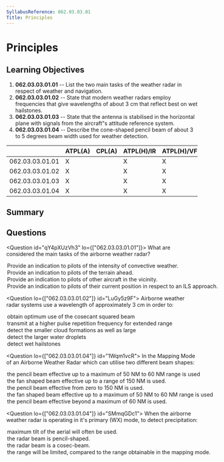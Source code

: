 ```yaml
---
SyllabusReference: 062.03.03.01
Title: Principles
---
```


# Principles

## Learning Objectives

1. **062.03.03.01.01** -- List the two main tasks of the weather radar in
   respect of weather and navigation.
2. **062.03.03.01.02** -- State that modern weather radars employ frequencies
   that give wavelengths of about 3 cm that reflect best on wet hailstones.
3. **062.03.03.01.03** -- State that the antenna is stabilised in the horizontal
   plane with signals from the aircraft"s attitude reference system.
4. **062.03.03.01.04** -- Describe the cone-shaped pencil beam of about 3 to 5
   degrees beam width used for weather detection.

|                 | ATPL(A) | CPL(A) | ATPL(H)/IR | ATPL(H)/VFR | CPL(H) | IR  | CBIR(A) |
| --------------- | ------- | ------ | ---------- | ----------- | ------ | --- | ------- |
| 062.03.03.01.01 | X       |        | X          | X           |        | X   | X       |
| 062.03.03.01.02 | X       |        | X          | X           |        | X   | X       |
| 062.03.03.01.03 | X       |        | X          | X           |        | X   | X       |
| 062.03.03.01.04 | X       |        | X          | X           |        | X   | X       |

## Summary

## Questions

<Question id="qY4pXUzVh3" lo={["062.03.03.01.01"]}>
  <Text variant="multipleCorrect" select={3}>
    What are considered the main tasks of the airborne weather radar?
  </Text>
  <Option id="qY4pXUzVh3-1" correct why="">
    Provide an indication to pilots of the intensity of convective weather.
  </Option>
  <Option id="qY4pXUzVh3-2" correct why="">
    Provide an indication to pilots of the terrain ahead.
  </Option>
  <Option id="qY4pXUzVh3-3" why="">
    Provide an indication to pilots of other aircraft in the vicinity.
  </Option>
  <Option id="qY4pXUzVh3-4" why="">
    Provide an indication to pilots of their current position in respect to an
    ILS approach.
  </Option>
</Question>

<Question lo={["062.03.03.01.02"]} id="LuGy5z9F">
  <Text variant="oneCorrect">
    Airborne weather radar systems use a wavelength of approximately 3 cm in
    order to:
  </Text>
  <Option id="LuGy5z9F-0">
    obtain optimum use of the cosecant squared beam
  </Option>
  <Option id="LuGy5z9F-1">
    transmit at a higher pulse repetition frequency for extended range
  </Option>
  <Option id="LuGy5z9F-2">
    detect the smaller cloud formations as well as large
  </Option>
  <Option id="LuGy5z9F-3" correct>
    detect the larger water droplets
  </Option>
  <Option id="LuGy5z9F-4" correct>
    detect wet hailstones
  </Option>
</Question>

<Question lo={["062.03.03.01.04"]} id="1Wqm1vcR">
  <Text variant="oneCorrect">
    In the Mapping Mode of an Airborne Weather Radar which can utilise two
    different beam shapes:
  </Text>
  <Option id="1Wqm1vcR-0">
    the pencil beam effective up to a maximum of 50 NM to 60 NM range is used
  </Option>
  <Option id="1Wqm1vcR-1">
    the fan shaped beam effective up to a range of 150 NM is used.
  </Option>
  <Option id="1Wqm1vcR-2">
    the pencil beam effective from zero to 150 NM is used.
  </Option>
  <Option id="1Wqm1vcR-3" correct>
    the fan shaped beam effective up to a maximum of 50 NM to 60 NM range is
    used
  </Option>
  <Option id="1Wqm1vcR-4" correct>
    the pencil beam effective beyond a maximum of 60 NM is used.
  </Option>
</Question>

<Question lo={["062.03.03.01.04"]} id="SMmqGDc1">
  <Text variant="oneCorrect">
    When the airborne weather radar is operating in it's primary (WX) mode, to
    detect precipitation:
  </Text>
  <Option id="SMmqGDc1-0">
    maximum tilt of the aerial will often be used.
  </Option>
  <Option id="SMmqGDc1-1" correct>
    the radar beam is pencil-shaped.
  </Option>
  <Option id="SMmqGDc1-2">the radar beam is a cosec-beam.</Option>
  <Option id="SMmqGDc1-3">
    the range will be limited, compared to the range obtainable in the mapping
    mode.
  </Option>
</Question>
